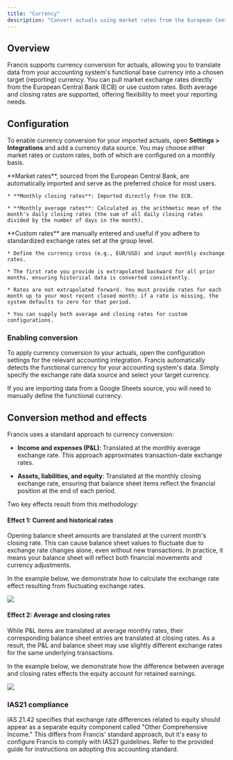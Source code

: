 ```yaml
---
title: "Currency"
description: "Convert actuals using market rates from the European Central Bank."
---
```


## Overview

Francis supports currency conversion for actuals, allowing you to translate data from your accounting system's functional base currency into a chosen target (reporting) currency. You can pull market exchange rates directly from the European Central Bank (ECB) or use custom rates. Both average and closing rates are supported, offering flexibility to meet your reporting needs.

## Configuration

To enable currency conversion for your imported actuals, open **Settings > Integrations** and add a currency data source. You may choose either market rates or custom rates, both of which are configured on a monthly basis.

<Tabs>
  <Tab title="Market">
    **Market rates**, sourced from the European Central Bank, are automatically imported and serve as the preferred choice for most users.

    * **Monthly closing rates**: Imported directly from the ECB.

    * **Monthly average rates**: Calculated as the arithmetic mean of the month's daily closing rates (the sum of all daily closing rates divided by the number of days in the month).
  </Tab>

  <Tab title="Custom">
    **Custom rates** are manually entered and useful if you adhere to standardized exchange rates set at the group level.

    * Define the currency cross (e.g., EUR/USD) and input monthly exchange rates.

    * The first rate you provide is extrapolated backward for all prior months, ensuring historical data is converted consistently.

    * Rates are not extrapolated forward. You must provide rates for each month up to your most recent closed month; if a rate is missing, the system defaults to zero for that period.

    * You can supply both average and closing rates for custom configurations.
  </Tab>
</Tabs>

### Enabling conversion

To apply currency conversion to your actuals, open the configuration settings for the relevant accounting integration. Francis automatically detects the functional currency for your accounting system's data. Simply specify the exchange rate data source and select your target currency.

If you are importing data from a Google Sheets source, you will need to manually define the functional currency.

## Conversion method and effects

Francis uses a standard approach to currency conversion:

* **Income and expenses (P\&L)**: Translated at the monthly average exchange rate. This approach approximates transaction-date exchange rates.

* **Assets, liabilities, and equity**: Translated at the monthly closing exchange rate, ensuring that balance sheet items reflect the financial position at the end of each period.

Two key effects result from this methodology:

#### Effect 1: Current and historical rates

Opening balance sheet amounts are translated at the current month's closing rate. This can cause balance sheet values to fluctuate due to exchange rate changes alone, even without new transactions. In practice, it means your balance sheet will reflect both financial movements and currency adjustments.

In the example below, we demonstrate how to calculate the exchange rate effect resulting from fluctuating exchange rates.

![](/images/integrations/other/currency/currency-effect-1.png)

#### Effect 2: Average and closing rates

While P\&L items are translated at average monthly rates, their corresponding balance sheet entries are translated at closing rates. As a result, the P\&L and balance sheet may use slightly different exchange rates for the same underlying transactions.

In the example below, we demonstrate how the difference between average and closing rates effects the equity account for retained earnings.

![](/images/integrations/other/currency/currency-effect-2.png)

### IAS21 compliance

IAS 21.42 specifies that exchange rate differences related to equity should appear as a separate equity component called "Other Comprehensive Income." This differs from Francis' standard approach, but it's easy to configure Francis to comply with IAS21 guidelines. Refer to the provided guide for instructions on adopting this accounting standard.